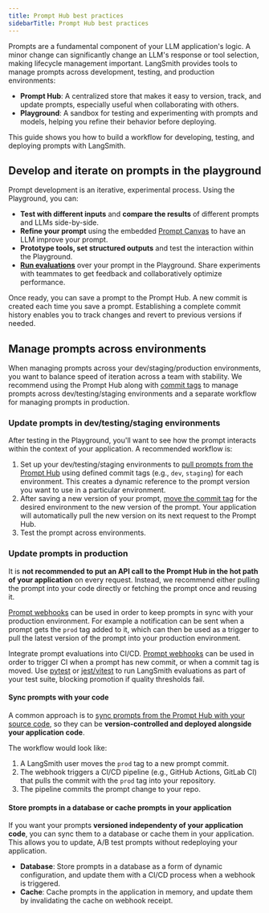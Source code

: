 ```yaml
---
title: Prompt Hub best practices
sidebarTitle: Prompt Hub best practices
---
```


Prompts are a fundamental component of your LLM application's logic. A minor change can significantly change an LLM's response or tool selection, making lifecycle management important. LangSmith provides tools to manage prompts across development, testing, and production environments:

- **Prompt Hub**: A centralized store that makes it easy to version, track, and update prompts, especially useful when collaborating with others.
- **Playground**: A sandbox for testing and experimenting with prompts and models, helping you refine their behavior before deploying.

This guide shows you how to build a workflow for developing, testing, and deploying prompts with LangSmith.

## Develop and iterate on prompts in the playground

Prompt development is an iterative, experimental process. Using the Playground, you can:
- **Test with different inputs** and **compare the results** of different prompts and LLMs side-by-side.
- **Refine your prompt** using the embedded [Prompt Canvas](/langsmith/write-prompt-with-ai) to have an LLM improve your prompt.
- **Prototype tools, set structured outputs** and test the interaction within the Playground.
- **[Run evaluations](/langsmith/run-evaluation-from-prompt-playground)** over your prompt in the Playground. Share experiments with teammates to get feedback and collaboratively optimize performance.

Once ready, you can save a prompt to the Prompt Hub. A new commit is created each time you save a prompt. Establishing a complete commit history enables you to track changes and revert to previous versions if needed.

## Manage prompts across environments

When managing prompts across your dev/staging/production environments, you want to balance speed of iteration across a team with stability. We recommend using the Prompt Hub along with [commit tags](/langsmith/manage-prompts#commit-tags) to manage prompts across dev/testing/staging environments and a separate workflow for managing prompts in production.

### Update prompts in dev/testing/staging environments

After testing in the Playground, you'll want to see how the prompt interacts within the context of your application. A recommended workflow is:

1. Set up your dev/testing/staging environments to [pull prompts from the Prompt Hub](/langsmith/manage-prompts-programmatically#pull-a-prompt) using defined commit tags (e.g., `dev`, `staging`) for each environment. This creates a dynamic reference to the prompt version you want to use in a particular environment.
2. After saving a new version of your prompt, [move the commit tag](/langsmith/manage-prompts#move-a-tag) for the desired environment to the new version of the prompt. Your application will automatically pull the new version on its next request to the Prompt Hub.
3. Test the prompt across environments.

### Update prompts in production

<Warning> It is **not recommended to put an API call to the Prompt Hub in the hot path of your application** on every request. Instead, we recommend either pulling the prompt into your code directly or fetching the prompt once and reusing it. </Warning>

[Prompt webhooks](/langsmith/manage-prompts#configure-a-webhook) can be used in order to keep prompts in sync with your production environment. For example a notification can be sent when a prompt gets the `prod` tag added to it, which can then be used as a trigger to pull the latest version of the prompt into your production environment.

<Tip> Integrate prompt evaluations into CI/CD. [Prompt webhooks](/langsmith/manage-prompts#configure-a-webhook) can be used in order to trigger CI when a prompt has new commit, or when a commit tag is moved. Use [pytest](/langsmith/pytest) or [jest/vitest](/langsmith/vitest-jest) to run LangSmith evaluations as part of your test suite, blocking promotion if quality thresholds fail. </Tip>

#### Sync prompts with your code

A common approach is to [sync prompts from the Prompt Hub with your source code](/langsmith/prompt-commit), so they can be **version-controlled and deployed alongside your application code**.

The workflow would look like:
1. A LangSmith user moves the `prod` tag to a new prompt commit.
2. The webhook triggers a CI/CD pipeline (e.g., GitHub Actions, GitLab CI) that pulls the commit with the `prod` tag into your repository.
3. The pipeline commits the prompt change to your repo.


#### Store prompts in a database or cache prompts in your application

If you want your prompts **versioned independenty of your application code**, you can sync them to a database or cache them in your application. This allows you to update, A/B test prompts without redeploying your application.

- **Database**: Store prompts in a database as a form of dynamic configuration, and update them with a CI/CD process when a webhook is triggered.
- **Cache**: Cache prompts in the application in memory, and update them by invalidating the cache on webhook receipt.
